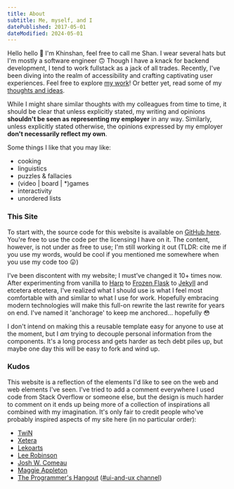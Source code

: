 ```yaml
---
title: About
subtitle: Me, myself, and I
datePublished: 2017-05-01
dateModified: 2024-05-01
---
```


Hello hello :wave: I'm Khinshan, feel free to call me Shan. I wear several hats but I'm mostly a software engineer
:upside_down_face: Though I have a knack for backend development, I tend to work fullstack as a jack of all
trades. Recently, I've been diving into the realm of accessibility and crafting captivating user experiences. Feel free
to explore [my work](/projects)! Or better yet, read some of my [thoughts and ideas](/writings).

While I might share similar thoughts with my colleagues from time to time, it should be clear that unless explicitly
stated, my writing and opinions **shouldn't be seen as representing my employer** in any way. Similarly, unless
explicitly stated otherwise, the opinions expressed by my employer **don't necessarily reflect my own**.

Some things I like that you may like:

- cooking
- linguistics
- puzzles & fallacies
- (video | board | \*)games
- interactivity
- unordered lists

### This Site

To start with, the source code for this website is available on [GitHub
here](https://github.com/khinshankhan/www). You're free to use the code per the licensing I have on it. The content,
however, is not under as free to use; I'm still working it out (TLDR: cite me if you use my words, would be cool if you
mentioned me somewhere when you use my code too :stuck_out_tongue:)

I’ve been discontent with my website; I must’ve changed it 10+ times now. After experimenting from vanilla to
[Harp](https://github.com/sintaxi/harp) to [Frozen Flask](https://github.com/Frozen-Flask/Frozen-Flask) to
[Jekyll](https://github.com/jekyll/jekyll) and etcetera etcetera, I've realized what I should use is what I feel most
comfortable with and similar to what I use for work. Hopefully embracing modern technologies will make this full-on
rewrite the last rewrite for years on end. I've named it 'anchorage' to keep me anchored... hopefully :flushed:

I don't intend on making this a reusable template easy for anyone to use at the moment, but I _am_ trying to decouple
personal information from the components. It's a long process and gets harder as tech debt piles up, but maybe one day
this will be easy to fork and wind up.

### Kudos

This website is a reflection of the elements I'd like to see on the web and web elements I've seen. I've tried to add a
comment everywhere I used code from Stack Overflow or someone else, but the design is much harder to comment on it ends
up being more of a collection of inspirations all combined with my imagination. It's only fair to credit people who've
probably inspired aspects of my site here (in no particular order):

- [TwiN](https://twin.sh/)
- [Xetera](https://xetera.dev/)
- [Lekoarts](https://www.lekoarts.de/)
- [Lee Robinson](https://leerob.io/)
- [Josh W. Comeau](https://www.joshwcomeau.com/)
- [Maggie Appleton](https://maggieappleton.com/)
- [The Programmer's Hangout](https://discord.gg/programming/) ([#ui-and-ux channel](https://discord.com/channels/244230771232079873/390076684780568576))
